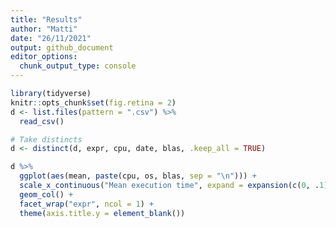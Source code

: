 ```yaml
---
title: "Results"
author: "Matti"
date: "26/11/2021"
output: github_document
editor_options: 
  chunk_output_type: console
---
```


```r
library(tidyverse)
knitr::opts_chunk$set(fig.retina = 2)
d <- list.files(pattern = ".csv") %>% 
  read_csv()

# Take distincts
d <- distinct(d, expr, cpu, date, blas, .keep_all = TRUE)
```

```r
d %>% 
  ggplot(aes(mean, paste(cpu, os, blas, sep = "\n"))) +
  scale_x_continuous("Mean execution time", expand = expansion(c(0, .1))) +
  geom_col() +
  facet_wrap("expr", ncol = 1) +
  theme(axis.title.y = element_blank())
```

